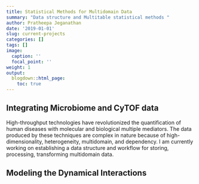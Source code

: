 ```yaml
---
title: Statistical Methods for Multidomain Data
summary: "Data structure and Multitable statistical methods "
author: Pratheepa Jeganathan
date: '2019-01-01'
slug: current-projects
categories: []
tags: []
image:
  caption: ''
  focal_point: ''
weight: 1
output:
  blogdown::html_page:
    toc: true
---
```


##  Integrating Microbiome and CyTOF data

High-throughput technologies have revolutionized the quantification of human diseases with molecular and biological multiple mediators. The data produced by these techniques are complex in nature because of high-dimensionality, heterogeneity, multidomain, and dependency.
I am currently working on establishing a data structure and workflow for storing, processing, transforming multidomain data.

##  Modeling the Dynamical Interactions 